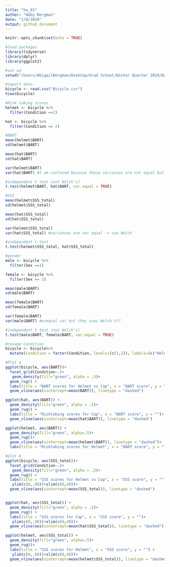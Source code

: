 ```yaml
---
title: "hw_01"
author: "Abby Bergman"
date: "1/8/2019"
output: github_document
---
```


```r
knitr::opts_chunk$set(echo = TRUE)
```

```r
#load packages
library(tidyverse)
library(dplyr)
library(ggplot2)
```

```r
#set wd
setwd("/Users/AbigailBergman/Desktop/Grad School/Winter Quarter 2019/Data Science/datascience_repo/week_01/hw_01")

#import data
bicycle <- read.csv("Bicycle.csv")
View(bicycle)
```

```r
#Risk taking scores
helmet <- bicycle %>%
  filter(Condition ==1)

hat <- bicycle %>%
  filter(Condition == 2)

#BART
mean(helmet$BART)
sd(helmet$BART)

mean(hat$BART)  
sd(hat$BART)

var(helmet$BART)
var(hat$BART) #I am confused becasue these variances are not equal but the researchers assumed equal var?

#independent t test (not Welch's)
t.test(helmet$BART, hat$BART, var.equal = TRUE)
```

```r
#SSS
mean(helmet$SSS_total)
sd(helmet$SSS_total)

mean(hat$SSS_total)
sd(hat$SSS_total)

var(helmet$SSS_total)
var(hat$SSS_total) #variances are not equal -> use Welch

#independent t test
t.test(helmet$SSS_total, hat$SSS_total)
```


```r
#gender
male <- bicycle %>%
  filter(Sex ==1)

female <- bicycle %>%
  filter(Sex == 2)

mean(male$BART)
sd(male$BART)

mean(female$BART)  
sd(female$BART)

var(female$BART)
var(male$BART) #unequal var but they uses Welch's??

#independent t test (not Welch's)
t.test(male$BART, female$BART, var.equal = TRUE)

```
```r
#rename Condition
bicycle <- bicycle%>%
  mutate(Condition = factor(Condition, levels=(c(1,2)), labels=(c("Helmet", "Hat")))) 
```

```r
#Plot a
ggplot(bicycle, aes(BART))+
  facet_grid(Condition~.)+
   geom_density(fill="green", alpha = .5)+
  geom_rug() +
  labs(title = "BART scores for Helmet vs Cap", x = "BART score", y = "")+
  geom_vline(aes(xintercept=mean(BART)), linetype = "dashed") 

ggplot(hat, aes(BART)) +
  geom_density(fill="green", alpha = .5)+
  geom_rug() +
  labs(title = "Risktaking scores for Cap", x = "BART score", y = "")+
  geom_vline(aes(xintercept=mean(hat$BART)), linetype = "dashed")

ggplot(helmet, aes(BART)) +
  geom_density(fill="green", alpha=.5)+
  geom_rug()+
  geom_vline(aes(xintercept=mean(helmet$BART)), linetype = "dashed")+
  labs(title = "Risktaking scores for Helmet", x = "BART score", y = "")
```

```r
#plot b
ggplot(bicycle, aes(SSS_total))+
  facet_grid(Condition~.)+
   geom_density(fill="green", alpha = .5)+
  geom_rug() +
  labs(title = "SSS scores for Helmet vs Cap", x = "SSS score", y = "")+
   ylim(c(0,.08))+xlim(c(0,40))+
  geom_vline(aes(xintercept=mean(SSS_total)), linetype = "dashed")


ggplot(hat, aes(SSS_total)) +
  geom_density(fill="green", alpha = .5)+
  geom_rug() +
  labs(title = "SSS scores for Cap", x = "SSS score", y = "")+
   ylim(c(0,.08))+xlim(c(0,40))+
  geom_vline(aes(xintercept=mean(hat$SSS_total)), linetype = "dashed")

ggplot(helmet, aes(SSS_total)) +
  geom_density(fill="green", alpha=.5)+
  geom_rug()+
  labs(title = "SSS scores for Helmet", x = "SSS score", y = "") +
   ylim(c(0,.08))+xlim(c(0,40))+
  geom_vline(aes(xintercept=mean(helmet$SSS_total)), linetype = "dashed")

```

